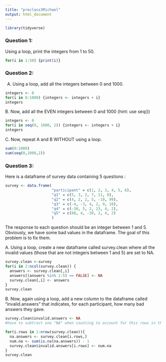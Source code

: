 ```yaml
---
title: "preclass3Michael"
output: html_document
---
```



```r
library(tidyverse)
```

### Question 1:
Using a loop, print the integers from 1 to 50.
```r
for(i in 1:50) {print(i)}
```

### Question 2:

A.  Using a loop, add all the integers between 0 and 1000.
```r
integers <- 0 
for(i in 0:1000) {integers <- integers + i}
integers
```

B. Now, add all the EVEN integers between 0 and 1000 (hint: use seq())
```r
integers <- 0
for(i in seq(0, 1000, 2)) {integers <- integers + i}
integers
```

C. Now, repeat A and B WITHOUT using a loop.
```r
sum(0:1000)
sum(seq(0,1000,2))
```

### Question 3:

Here is a dataframe of survey data containing 5 questions :

```r
survey <- data.frame(
                     "participant" = c(1, 2, 3, 4, 5, 6),
                     "q1" = c(5, 3, 2, 7, 11, 0),
                     "q2" = c(4, 2, 2, 5, -10, 99),
                     "q3" = c(-4, -3, 4, 2, 9, 10),
                     "q4" = c(-30, 5, 2, 23, 4, 2),
                     "q5" = c(88, 4, -20, 2, 4, 2)
                     )
```
The response to each question should be an integer between 1 and 5. Obviously, we have some bad values in the dataframe. The goal of this problem is to fix them.

A. Using a loop, create a new dataframe called survey.clean where all the invalid values (those that are not integers between 1 and 5) are set to NA.
```r
survey.clean <-survey
for(i in 2:ncol(survey.clean)) {
  answers <- survey.clean[,i]
  answers[(answers %in% 1:5) == FALSE] <- NA
  survey.clean[,i] <- answers
}
survey.clean
```

B. Now, again using a loop, add a new column to the dataframe called “invalid.answers” that indicates, for each participant, how many bad answers they gave.
```r
survey.clean$invalid.answers <- NA
#have to subtract one "NA" when counting to account for this rows in this column

for(i.rows in 1:nrow(survey.clean)){
  na.answers <- survey.clean[i.rows,]
  num.na <- sum(is.na(na.answers)) - 1
  survey.clean$invalid.answers[i.rows] <- num.na
}
survey.clean
```